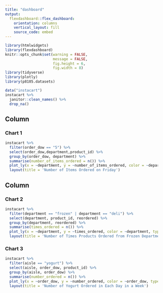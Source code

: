 ```yaml
---
title: "dashboard"
output: 
  flexdashboard::flex_dashboard:
    orientation: columns
    vertical_layout: fill
    source_code: embed
---
```


```r
library(htmlwidgets)
library(flexdashboard)
knitr::opts_chunk$set(warning = FALSE,
                      message = FALSE,
                      fig.height = 6,
                      fig.width = 8)
library(tidyverse)
library(plotly)
library(p8105.datasets)
```

```r
data("instacart")
instacart %>% 
  janitor::clean_names() %>% 
  drop_na()
```

Column
-------------------------------------
    
### Chart 1

```r
instacart %>% 
  filter(order_dow == "5") %>% 
  select(order_dow,department,product_id) %>% 
  group_by(order_dow, department) %>%
  summarise(number_of_items_ordered = n()) %>%
  plot_ly(x = ~department, y = ~number_of_items_ordered, color = ~department, type = "scatter") %>%
  layout(title = 'Number of Items Ordered on Friday')
```

Column
-------------------------------------
   
### Chart 2

```r
instacart %>% 
  filter(department == "frozen" | department == "deli") %>% 
  select(department, product_id, reordered) %>% 
  group_by(department, reordered) %>%
  summarise(times_ordered = n()) %>%
  plot_ly(x = ~department, y = ~times_ordered, color = ~department, type = "box") %>%
  layout(title = 'Number of Times Products Ordered from Frozen Department and Deli Department')
```
 
### Chart 3
    
```r
instacart %>%
  filter(aisle == "yogurt") %>% 
  select(aisle, order_dow, product_id) %>% 
  group_by(aisle, order_dow) %>%
  summarise(number_ordered = n()) %>%
  plot_ly(x = ~order_dow, y = ~number_ordered, color = ~order_dow, type = "bar") %>%
  layout(title = 'Number of Yogurt Ordered in Each Day in a Week')
```

